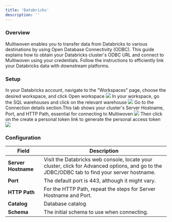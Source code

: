 ```yaml
---
title: 'Databricks'
description: ''
---
```


### Overview 
Multiwoven enables you to transfer data from Databricks to various destinations by using Open Database Connectivity (ODBC). This guide explains how to obtain your Databricks cluster's ODBC URL and connect to Multiwoven using your credentials. Follow the instructions to efficiently link your Databricks data with downstream platforms.

### Setup 

<Steps>
  <Step title="Open workspace">
    In your Databricks account, navigate to the "Workspaces" page, choose the desired workspace, and click Open workspace
    <Frame>
        <img src="https://res.cloudinary.com/dspflukeu/image/upload/v1709668680/01-select_workspace_hsovls.jpg" />
    </Frame>
  </Step>
  <Step title="Go to warehouse">
    In your workspace, go the SQL warehouses and click on the relevant warehouse
    <Frame>
        <img src="https://res.cloudinary.com/dspflukeu/image/upload/v1709669032/02-select-warehouse_kzonnt.jpg" />
    </Frame>
  </Step>
  <Step title="Get connection details">
    Go to the Connection details section.This tab shows your cluster's Server Hostname, Port, and HTTP Path, essential for connecting to Multiwoven
    <Frame>
        <img src="https://res.cloudinary.com/dspflukeu/image/upload/v1709669111/03_yoeixj.jpg" />
    </Frame>
  </Step>
   <Step title="Create personal token">
    Then click on the create a personal token link to generate the personal access token
    <Frame>
        <img src="https://res.cloudinary.com/dspflukeu/image/upload/v1709669164/05_p6ikgb.jpg" />
    </Frame>
  </Step>
</Steps>

### Configuration 

| Field             | Description |
|-------------------|-------------|
| **Server Hostname** | Visit the Databricks web console, locate your cluster, click for Advanced options, and go to the JDBC/ODBC tab to find your server hostname. |
| **Port**            | The default port is 443, although it might vary. |
| **HTTP Path**       | For the HTTP Path, repeat the steps for Server Hostname and Port. |
| **Catalog**        | Database  catalog |
| **Schema**          | The initial schema to use when connecting. |
